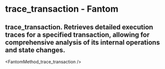 # trace_transaction - Fantom

## trace_transaction. Retrieves detailed execution traces for a specified transaction, allowing for comprehensive analysis of its internal operations and state changes.


<FantomMethod_trace_transaction />

